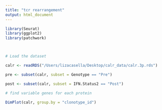 ```yaml
---
title: "tcr rearrangement"
output: html_document
---
```



```r
library(Seurat)
library(ggplot2)
library(patchwork)



# Load the dataset 

calr <- readRDS("/Users/lizacasella/Desktop/calr_data/calr.3p.rds")

pre <- subset(calr, subset = Genotype == "Pre")

post <- subset(calr, subset = IFN.Status2 == "Post")


```

```r

# find variable genes for each protein

DimPlot(calr, group.by = "clonotype_id")



```



